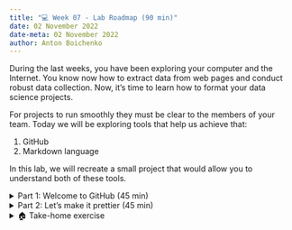 ```yaml
---
title: "💻 Week 07 - Lab Roadmap (90 min)"
date: 02 November 2022
date-meta: 02 November 2022
author: Anton Boichenko
---
```


During the last weeks, you have been exploring your computer and the Internet. You know now how to extract data from web pages and conduct robust data collection. Now, it's time to learn how to format your data science projects. 

For projects to run smoothly they must be clear to the members of your team. Today we will be exploring tools that help us achieve that:

1. GitHub 
2. Markdown language 
  
In this lab, we will recreate a small project that would allow you to understand both of these tools. 

<details><summary>Part 1: Welcome to GitHub (45 min)</summary>

## Part 1: Welcome to GitHub
<p></p>

The first thing we will do is explore GitHub. GitHub is a collaborative tool for developers with an estimated number of users of [83 million](https://github.com/about). It allows developers to track changes in their code and collaborate in a straightforward and sustainable way. 

When applying to jobs related to data science, you will most likely be asked about your GitHub skills. It is because they are crucial for data science teams. 

Let's get ourselves to GitHub. 

🤝 **WORKING TOGETHER**

1. Register on [GitHub](https://github.com/) if you haven't done so yet. 
2. Create your first repository (repo for short) and call it `DS-105-playground`. Make sure to make it **private** and add a `README` file. 
3. Generate your personal token using [this instruction](https://docs.github.com/en/authentication/keeping-your-account-and-data-secure/creating-a-personal-access-token).
4. Using `git clone` command in the prompt clone the whole repository folder to your Desktop. 
    It will ask for your username and your password. Provide it with your username and your **token instead of your password**. 

Now we have a copy of the GitHub repo on our machine. What we can do now is go ahead and change it. 

🎯 **ACTION POINTS** 

1. Use the prompt and navigate to the folder you have just cloned.
2. Using `vim` or `nano` change the `README` file to have your name and the name of your program. 

Let's add those changes to the file on GitHub. 

🤝 **WORKING TOGETHER**

1. `cd` to the folder of your GitHub repo on your local machine.
2. Use `git add *` to add all the changes to the commit.
3. Use `git commit -m "message"` to make a commit. Replace "message" with text that describes what you did in that repo.
4. Use `git push` to push the changes to the GitHub repo. 
5. Go to your GitHub repo page and check if the changes took place. 

</details>


<details><summary>Part 2: Let's make it prettier (45 min)</summary>

## Part 2: Let's make it prettier

We have added some information to the README file. However, we would usually want it to tell us quite a bit about the project we are doing. It should look pretty. For instance, [this](https://github.com/openai/whisper) repository by a big coding team contains a lot of information. 

Let's try and make our `README` file as beautiful. `README` files on GitHub are written using Markdown language. It is a very simple language that you can implement straight away. Follow the steps to make your `README` beautiful. 

🎯 **ACTION POINTS** 

1. Download a code editor such as [VScode](https://code.visualstudio.com/download).
2. Open the `README` file using the editor. 
3. Explore the [Markdown cheatsheet](https://www.markdownguide.org/cheat-sheet/). 
4. Create the following in your `README` file:
    - the first-level heading that says "Week 5 Lab"
    - your name in **bold** and the name of your programme in *italics*
    - the second level heading that says "A little about me"

Now it's time to go even further!

5. Create a folder in your `DS-105-playground` folder called `img`.
6. Add your picture to this folder. 
7. Go back to your `README` file and add that picture after the second heading. Use the cheatsheet to understand how. 
8. Add some information about yourself and format it in any way you want.
9. Commit and push the changes to GitHub and check if your changes have taken place. Don't forget to commit it with a descriptive message. 

</details>

<details><summary>🏠 Take-home exercise</summary>

## 🏠 Take-home exercise

The following exercises will help you prepare for your 20-minutes group presentation next week (18 November 2022).

Next week, when you start collecting data for your group project, try to use all the different tools you have learned about in this course so far:

- Inside the `DS-105-playground`, create either a Jupyter Notebook (if using Python) or an R Markdown file (if using R)
- Write your web scraping or API code to collect the data
- Convert the data you collected to a data frame
- Compute summary statistics of your data: how many rows did you get? how many columns?
- Add pieces of markdown here and there so you can understand your own code later.
- Can you take it to the next level? Try to produce a couple of plots!
- Now, save your notebook and go to the terminal to **commit** and **push** your notebook to your Github repository.
    - Open your github repository on your browser and navigate to the notebook you just uploaded via git. You should be able to see the markdown, code and even plots rendered in your browser.

</details>
